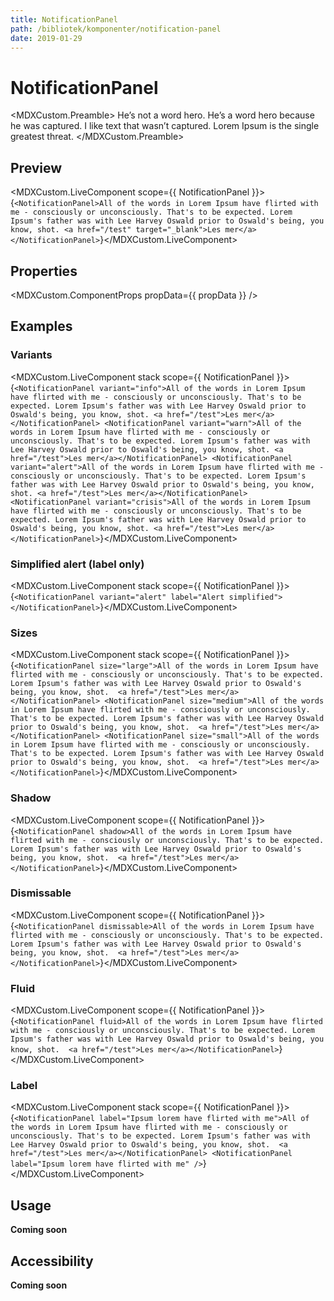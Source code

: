 ```yaml
---
title: NotificationPanel
path: /bibliotek/komponenter/notification-panel
date: 2019-01-29
---
```



# NotificationPanel

<MDXCustom.Preamble>
  He’s not a word hero. He’s a word hero because he was captured. I like text that wasn’t captured. Lorem Ipsum is the single greatest
  threat.
</MDXCustom.Preamble>

## Preview

<MDXCustom.LiveComponent scope={{ NotificationPanel }}>{`
  <NotificationPanel>All of the words in Lorem Ipsum have flirted with me - consciously or unconsciously. That's to be expected. Lorem Ipsum's father was with Lee Harvey Oswald prior to Oswald's being, you know, shot. <a href="/test" target="_blank">Les mer</a></NotificationPanel>
`}</MDXCustom.LiveComponent>

## Properties

<MDXCustom.ComponentProps propData={{ propData }} />

## Examples

### Variants

<MDXCustom.LiveComponent stack scope={{ NotificationPanel }}>{`
  <NotificationPanel variant="info">All of the words in Lorem Ipsum have flirted with me - consciously or unconsciously. That's to be expected. Lorem Ipsum's father was with Lee Harvey Oswald prior to Oswald's being, you know, shot. <a href="/test">Les mer</a></NotificationPanel>
  <NotificationPanel variant="warn">All of the words in Lorem Ipsum have flirted with me - consciously or unconsciously. That's to be expected. Lorem Ipsum's father was with Lee Harvey Oswald prior to Oswald's being, you know, shot. <a href="/test">Les mer</a></NotificationPanel>
  <NotificationPanel variant="alert">All of the words in Lorem Ipsum have flirted with me - consciously or unconsciously. That's to be expected. Lorem Ipsum's father was with Lee Harvey Oswald prior to Oswald's being, you know, shot. <a href="/test">Les mer</a></NotificationPanel>
  <NotificationPanel variant="crisis">All of the words in Lorem Ipsum have flirted with me - consciously or unconsciously. That's to be expected. Lorem Ipsum's father was with Lee Harvey Oswald prior to Oswald's being, you know, shot. <a href="/test">Les mer</a></NotificationPanel>
`}</MDXCustom.LiveComponent>

### Simplified alert (label only)

<MDXCustom.LiveComponent stack scope={{ NotificationPanel }}>{`
  <NotificationPanel variant="alert" label="Alert simplified"></NotificationPanel>
`}</MDXCustom.LiveComponent>

### Sizes

<MDXCustom.LiveComponent stack scope={{ NotificationPanel }}>{`
  <NotificationPanel size="large">All of the words in Lorem Ipsum have flirted with me - consciously or unconsciously. That's to be expected. Lorem Ipsum's father was with Lee Harvey Oswald prior to Oswald's being, you know, shot.  <a href="/test">Les mer</a></NotificationPanel>
  <NotificationPanel size="medium">All of the words in Lorem Ipsum have flirted with me - consciously or unconsciously. That's to be expected. Lorem Ipsum's father was with Lee Harvey Oswald prior to Oswald's being, you know, shot.  <a href="/test">Les mer</a></NotificationPanel>
  <NotificationPanel size="small">All of the words in Lorem Ipsum have flirted with me - consciously or unconsciously. That's to be expected. Lorem Ipsum's father was with Lee Harvey Oswald prior to Oswald's being, you know, shot.  <a href="/test">Les mer</a></NotificationPanel>
`}</MDXCustom.LiveComponent>

### Shadow

<MDXCustom.LiveComponent scope={{ NotificationPanel }}>{`
  <NotificationPanel shadow>All of the words in Lorem Ipsum have flirted with me - consciously or unconsciously. That's to be expected. Lorem Ipsum's father was with Lee Harvey Oswald prior to Oswald's being, you know, shot.  <a href="/test">Les mer</a></NotificationPanel>
`}</MDXCustom.LiveComponent>

### Dismissable

<MDXCustom.LiveComponent scope={{ NotificationPanel }}>{`
  <NotificationPanel dismissable>All of the words in Lorem Ipsum have flirted with me - consciously or unconsciously. That's to be expected. Lorem Ipsum's father was with Lee Harvey Oswald prior to Oswald's being, you know, shot.  <a href="/test">Les mer</a></NotificationPanel>
`}</MDXCustom.LiveComponent>

### Fluid

<MDXCustom.LiveComponent scope={{ NotificationPanel }}>{`
  <NotificationPanel fluid>All of the words in Lorem Ipsum have flirted with me - consciously or unconsciously. That's to be expected. Lorem Ipsum's father was with Lee Harvey Oswald prior to Oswald's being, you know, shot.  <a href="/test">Les mer</a></NotificationPanel>
`}</MDXCustom.LiveComponent>

### Label

<MDXCustom.LiveComponent stack scope={{ NotificationPanel }}>{`
  <NotificationPanel label="Ipsum lorem have flirted with me">All of the words in Lorem Ipsum have flirted with me - consciously or unconsciously. That's to be expected. Lorem Ipsum's father was with Lee Harvey Oswald prior to Oswald's being, you know, shot.  <a href="/test">Les mer</a></NotificationPanel>
  <NotificationPanel label="Ipsum lorem have flirted with me" />
`}</MDXCustom.LiveComponent>

## Usage

**Coming soon**

## Accessibility

**Coming soon**
